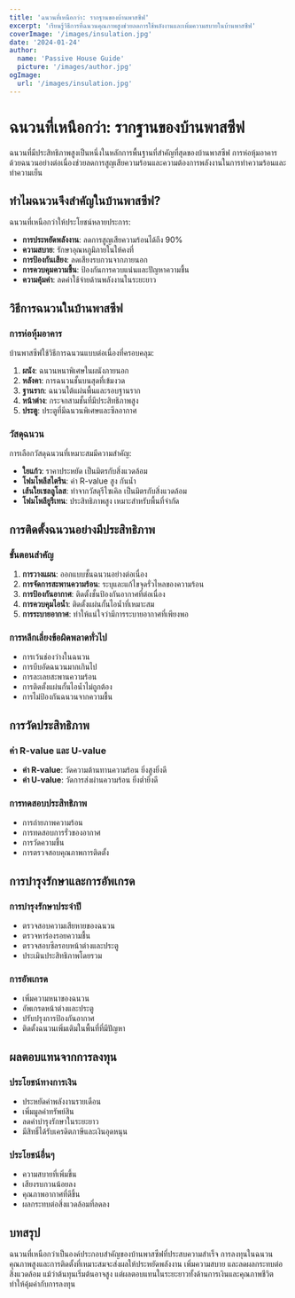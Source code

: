 ```yaml
---
title: 'ฉนวนที่เหนือกว่า: รากฐานของบ้านพาสซีฟ'
excerpt: 'เรียนรู้วิธีการที่ฉนวนคุณภาพสูงช่วยลดการใช้พลังงานและเพิ่มความสบายในบ้านพาสซีฟ'
coverImage: '/images/insulation.jpg'
date: '2024-01-24'
author:
  name: 'Passive House Guide'
  picture: '/images/author.jpg'
ogImage:
  url: '/images/insulation.jpg'
---
```


# ฉนวนที่เหนือกว่า: รากฐานของบ้านพาสซีฟ

ฉนวนที่มีประสิทธิภาพสูงเป็นหนึ่งในหลักการพื้นฐานที่สำคัญที่สุดของบ้านพาสซีฟ การห่อหุ้มอาคารด้วยฉนวนอย่างต่อเนื่องช่วยลดการสูญเสียความร้อนและความต้องการพลังงานในการทำความร้อนและทำความเย็น

## ทำไมฉนวนจึงสำคัญในบ้านพาสซีฟ?

ฉนวนที่เหนือกว่าให้ประโยชน์หลายประการ:

- **การประหยัดพลังงาน**: ลดการสูญเสียความร้อนได้ถึง 90%
- **ความสบาย**: รักษาอุณหภูมิภายในให้คงที่
- **การป้องกันเสียง**: ลดเสียงรบกวนจากภายนอก
- **การควบคุมความชื้น**: ป้องกันการควบแน่นและปัญหาความชื้น
- **ความคุ้มค่า**: ลดค่าใช้จ่ายด้านพลังงานในระยะยาว

## วิธีการฉนวนในบ้านพาสซีฟ

### การห่อหุ้มอาคาร

บ้านพาสซีฟใช้วิธีการฉนวนแบบต่อเนื่องที่ครอบคลุม:

1. **ผนัง**: ฉนวนหนาพิเศษในผนังภายนอก
2. **หลังคา**: การฉนวนชั้นบนสุดที่เข้มงวด
3. **ฐานราก**: ฉนวนใต้แผ่นพื้นและรอบฐานราก
4. **หน้าต่าง**: กระจกสามชั้นที่มีประสิทธิภาพสูง
5. **ประตู**: ประตูที่มีฉนวนพิเศษและซีลอากาศ

### วัสดุฉนวน

การเลือกวัสดุฉนวนที่เหมาะสมมีความสำคัญ:

- **ใยแก้ว**: ราคาประหยัด เป็นมิตรกับสิ่งแวดล้อม
- **โฟมโพลีสไตรีน**: ค่า R-value สูง กันน้ำ
- **เส้นใยเซลลูโลส**: ทำจากวัสดุรีไซเคิล เป็นมิตรกับสิ่งแวดล้อม
- **โฟมโพลียูรีเทน**: ประสิทธิภาพสูง เหมาะสำหรับพื้นที่จำกัด

## การติดตั้งฉนวนอย่างมีประสิทธิภาพ

### ขั้นตอนสำคัญ

1. **การวางแผน**: ออกแบบชั้นฉนวนอย่างต่อเนื่อง
2. **การจัดการสะพานความร้อน**: ระบุและแก้ไขจุดรั่วไหลของความร้อน
3. **การป้องกันอากาศ**: ติดตั้งชั้นป้องกันอากาศที่ต่อเนื่อง
4. **การควบคุมไอน้ำ**: ติดตั้งแผ่นกั้นไอน้ำที่เหมาะสม
5. **การระบายอากาศ**: ทำให้แน่ใจว่ามีการระบายอากาศที่เพียงพอ

### การหลีกเลี่ยงข้อผิดพลาดทั่วไป

- การเว้นช่องว่างในฉนวน
- การบีบอัดฉนวนมากเกินไป
- การละเลยสะพานความร้อน
- การติดตั้งแผ่นกั้นไอน้ำไม่ถูกต้อง
- การไม่ป้องกันฉนวนจากความชื้น

## การวัดประสิทธิภาพ

### ค่า R-value และ U-value

- **ค่า R-value**: วัดความต้านทานความร้อน ยิ่งสูงยิ่งดี
- **ค่า U-value**: วัดการส่งผ่านความร้อน ยิ่งต่ำยิ่งดี

### การทดสอบประสิทธิภาพ

- การถ่ายภาพความร้อน
- การทดสอบการรั่วของอากาศ
- การวัดความชื้น
- การตรวจสอบคุณภาพการติดตั้ง

## การบำรุงรักษาและการอัพเกรด

### การบำรุงรักษาประจำปี

- ตรวจสอบความเสียหายของฉนวน
- ตรวจหาร่องรอยความชื้น
- ตรวจสอบซีลรอบหน้าต่างและประตู
- ประเมินประสิทธิภาพโดยรวม

### การอัพเกรด

- เพิ่มความหนาของฉนวน
- อัพเกรดหน้าต่างและประตู
- ปรับปรุงการป้องกันอากาศ
- ติดตั้งฉนวนเพิ่มเติมในพื้นที่ที่มีปัญหา

## ผลตอบแทนจากการลงทุน

### ประโยชน์ทางการเงิน

- ประหยัดค่าพลังงานรายเดือน
- เพิ่มมูลค่าทรัพย์สิน
- ลดค่าบำรุงรักษาในระยะยาว
- มีสิทธิ์ได้รับเครดิตภาษีและเงินอุดหนุน

### ประโยชน์อื่นๆ

- ความสบายที่เพิ่มขึ้น
- เสียงรบกวนน้อยลง
- คุณภาพอากาศที่ดีขึ้น
- ผลกระทบต่อสิ่งแวดล้อมที่ลดลง

## บทสรุป

ฉนวนที่เหนือกว่าเป็นองค์ประกอบสำคัญของบ้านพาสซีฟที่ประสบความสำเร็จ การลงทุนในฉนวนคุณภาพสูงและการติดตั้งที่เหมาะสมจะส่งผลให้ประหยัดพลังงาน เพิ่มความสบาย และลดผลกระทบต่อสิ่งแวดล้อม แม้ว่าต้นทุนเริ่มต้นอาจสูง แต่ผลตอบแทนในระยะยาวทั้งด้านการเงินและคุณภาพชีวิตทำให้คุ้มค่ากับการลงทุน
